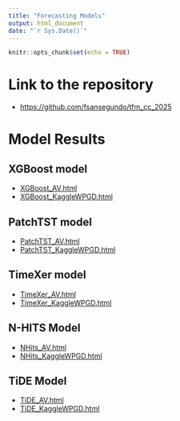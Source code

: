 ```yaml
---
title: "Forecasting Models"
output: html_document
date: "`r Sys.Date()`"
---
```


```r
knitr::opts_chunk$set(echo = TRUE)
```

# Link to the repository 

+ [https://github.com/fsansegundo/tfm_cc_2025](https://github.com/fsansegundo/tfm_cc_2025)

# Model Results

## XGBoost model

+ [XGBoost_AV.html](./models/XGBoost/XGBoost_AV.html)
+ [XGBoost_KaggleWPGD.html](./models/XGBoost/XGBoost_KaggleWPGD.html)


## PatchTST model

+ [PatchTST_AV.html](./models/PatchTST/PatchTST_AV.html)
+ [PatchTST_KaggleWPGD.html](./models/PatchTST/PatchTST_KaggleWPGD.html)

## TimeXer model

+ [TimeXer_AV.html](./models/TimeXer/TimeXer_AV.html)
+ [TimeXer_KaggleWPGD.html](./models/TimeXer/TimeXer_KaggleWPGD.html)



## N-HITS Model

+ [NHits_AV.html](./models/NHITS/NHits_AV.html)
+ [NHits_KaggleWPGD.html](./models/NHITS/NHits_KaggleWPGD.html)


## TiDE Model

+ [TiDE_AV.html](./models/TIDE/TiDE_AV.html)
+ [TiDE_KaggleWPGD.html](./models/TIDE/TiDE_KaggleWPGD.html)











